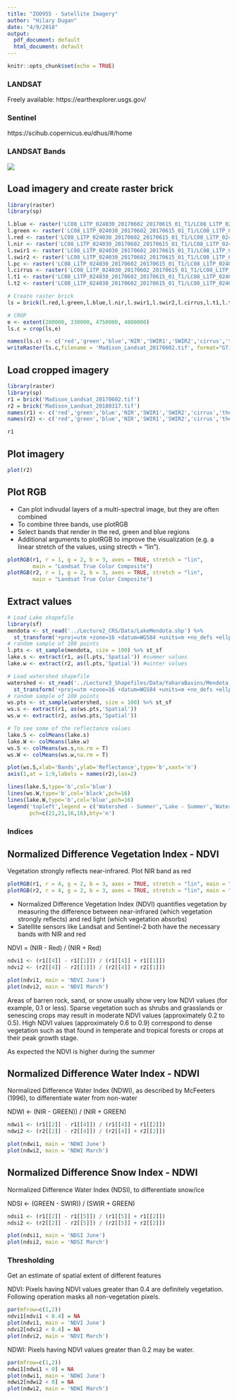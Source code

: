 ```yaml
---
title: "ZOO955 - Satellite Imagery"
author: "Hilary Dugan"
date: "4/9/2018"
output:
  pdf_document: default
  html_document: default
---
```


```r
knitr::opts_chunk$set(echo = TRUE)
```

### LANDSAT 
Freely available: https://earthexplorer.usgs.gov/

### Sentinel
https://scihub.copernicus.eu/dhus/#/home


### LANDSAT Bands
![](Figures/Landsat.png)

## Load imagery and create raster brick 
``` r
library(raster)
library(sp)

l.blue <- raster('LC08_L1TP_024030_20170602_20170615_01_T1/LC08_L1TP_024030_20170602_20170615_01_T1_B2.TIF')
l.green <- raster('LC08_L1TP_024030_20170602_20170615_01_T1/LC08_L1TP_024030_20170602_20170615_01_T1_B3.TIF')
l.red <- raster('LC08_L1TP_024030_20170602_20170615_01_T1/LC08_L1TP_024030_20170602_20170615_01_T1_B4.TIF')
l.nir <- raster('LC08_L1TP_024030_20170602_20170615_01_T1/LC08_L1TP_024030_20170602_20170615_01_T1_B5.TIF')
l.swir1 <- raster('LC08_L1TP_024030_20170602_20170615_01_T1/LC08_L1TP_024030_20170602_20170615_01_T1_B6.TIF')
l.swir2 <- raster('LC08_L1TP_024030_20170602_20170615_01_T1/LC08_L1TP_024030_20170602_20170615_01_T1_B7.TIF')
l.pc <- raster('LC08_L1TP_024030_20170602_20170615_01_T1/LC08_L1TP_024030_20170602_20170615_01_T1_B8.TIF')
l.cirrus <- raster('LC08_L1TP_024030_20170602_20170615_01_T1/LC08_L1TP_024030_20170602_20170615_01_T1_B9.TIF')
l.t1 <- raster('LC08_L1TP_024030_20170602_20170615_01_T1/LC08_L1TP_024030_20170602_20170615_01_T1_B10.TIF')
l.t2 <- raster('LC08_L1TP_024030_20170602_20170615_01_T1/LC08_L1TP_024030_20170602_20170615_01_T1_B11.TIF')

# Create raster brick
ls = brick(l.red,l.green,l.blue,l.nir,l.swir1,l.swir2,l.cirrus,l.t1,l.t2)

# CROP
e <- extent(280000, 330000, 4750000, 4800000)
ls.c = crop(ls,e)

names(ls.c) <- c('red','green','blue','NIR','SWIR1','SWIR2','cirrus','thermal1','thermal2')
writeRaster(ls.c,filename = 'Madison_Landsat_20170602.tif', format="GTiff", overwrite=TRUE)
```

## Load cropped imagery 
```r
library(raster)
library(sp)
r1 = brick('Madison_Landsat_20170602.tif')
r2 = brick('Madison_Landsat_20180317.tif')
names(r1) <- c('red','green','blue','NIR','SWIR1','SWIR2','cirrus','thermal1','thermal2')
names(r2) <- c('red','green','blue','NIR','SWIR1','SWIR2','cirrus','thermal1','thermal2')

r1
```

## Plot imagery
```r
plot(r2)
```

## Plot RGB
- Can plot indivudal layers of a multi-spectral image, but they are often combined
- To combine three bands, use plotRGB
- Select bands that render in the red, green and blue regions
- Additional arguments to plotRGB to improve the visualization (e.g. a linear stretch of the values, using strecth = "lin").

```r
plotRGB(r1, r = 1, g = 2, b = 3, axes = TRUE, stretch = "lin",
        main = "Landsat True Color Composite")
plotRGB(r2, r = 1, g = 2, b = 3, axes = TRUE, stretch = "lin",
        main = "Landsat True Color Composite")

```


## Extract values
```r
# Load Lake shapefile
library(sf)
mendota <- st_read('../Lecture2_CRS/Data/LakeMendota.shp') %>%
  st_transform('+proj=utm +zone=16 +datum=WGS84 +units=m +no_defs +ellps=WGS84 +towgs84=0,0,0')
# random sample of 100 points
l.pts <- st_sample(mendota, size = 100) %>% st_sf
lake.s <- extract(r1, as(l.pts,'Spatial')) #summer values
lake.w <- extract(r2, as(l.pts,'Spatial')) #winter values

# Load watershed shapefile
watershed <- st_read('../Lecture3_Shapefiles/Data/YaharaBasins/Mendota_Basin.shp') %>%
  st_transform('+proj=utm +zone=16 +datum=WGS84 +units=m +no_defs +ellps=WGS84 +towgs84=0,0,0')
# random sample of 100 points
ws.pts <- st_sample(watershed, size = 100) %>% st_sf
ws.s <- extract(r1, as(ws.pts,'Spatial'))
ws.w <- extract(r2, as(ws.pts,'Spatial'))

# To see some of the reflectance values
lake.S <- colMeans(lake.s)
lake.W <- colMeans(lake.w)
ws.S <- colMeans(ws.s,na.rm = T)
ws.W <- colMeans(ws.w,na.rm = T)

plot(ws.S,xlab='Bands',ylab='Reflectance',type='b',xaxt='n')
axis(1,at = 1:9,labels = names(r2),las=2)

lines(lake.S,type='b',col='blue')
lines(ws.W,type='b',col='black',pch=16)
lines(lake.W,type='b',col='blue',pch=16)
legend('topleft',legend = c('Watershed - Summer','Lake - Summer','Watershed - Winter','Lake - Winter'),col = c('black','blue','black','blue'),
       pch=c(21,21,16,16),bty='n')
```

### Indices

## Normalized Difference Vegetation Index - NDVI 
Vegetation strongly reflects near-infrared. Plot NIR band as red

```r
plotRGB(r1, r = 4, g = 2, b = 3, axes = TRUE, stretch = "lin", main = "NIR Color Composite")
plotRGB(r2, r = 4, g = 2, b = 3, axes = TRUE, stretch = "lin", main = "NIR Color Composite")
```

- Normalized Difference Vegetation Index (NDVI) quantifies vegetation by measuring the difference between near-infrared (which vegetation strongly reflects) and red light (which vegetation absorbs)
- Satellite sensors like Landsat and Sentinel-2 both have the necessary bands with NIR and red

NDVI = (NIR - Red) / (NIR + Red)

```r
ndvi1 <- (r1[[4]] - r1[[1]]) / (r1[[4]] + r1[[1]])
ndvi2 <- (r2[[4]] - r2[[1]]) / (r2[[4]] + r2[[1]])

plot(ndvi1, main = 'NDVI June')
plot(ndvi2, main = 'NDVI March')
```
Areas of barren rock, sand, or snow usually show very low NDVI values (for example, 0.1 or less). Sparse vegetation such as shrubs and grasslands or senescing crops may result in moderate NDVI values (approximately 0.2 to 0.5). High NDVI values (approximately 0.6 to 0.9) correspond to dense vegetation such as that found in temperate and tropical forests or crops at their peak growth stage. 

As expected the NDVI is higher during the summer

## Normalized Difference Water Index - NDWI 
Normalized Difference Water Index (NDWI), as described by McFeeters (1996), to differentiate water from non-water

NDWI <- (NIR - GREEN)) / (NIR + GREEN)
```r
ndwi1 <- (r1[[2]] - r1[[4]]) / (r1[[4]] + r1[[2]])
ndwi2 <- (r2[[2]] - r2[[4]]) / (r2[[4]] + r2[[2]])

plot(ndwi1, main = 'NDWI June')
plot(ndwi2, main = 'NDWI March')
```

## Normalized Difference Snow Index - NDWI 
Normalized Difference Water Index (NDSI), to differentiate snow/ice

NDSI <- (GREEN - SWIR)) / (SWIR + GREEN)
```r
ndsi1 <- (r1[[2]] - r1[[5]]) / (r1[[5]] + r1[[2]])
ndsi2 <- (r2[[2]] - r2[[5]]) / (r2[[5]] + r2[[2]])

plot(ndsi1, main = 'NDSI June')
plot(ndsi2, main = 'NDSI March')
```

### Thresholding
Get an estimate of spatial extent of different features

NDVI: Pixels having NDVI values greater than 0.4 are definitely vegetation. Following operation masks all non-vegetation pixels.
```r
par(mfrow=c(1,2))
ndvi1[ndvi1 < 0.4] = NA
plot(ndvi1, main = 'NDVI June')
ndvi2[ndvi2 < 0.4] = NA
plot(ndvi2, main = 'NDVI March')
```

NDWI: Pixels having NDVI values greater than 0.2 may be water. 
```r
par(mfrow=c(1,2))
ndwi1[ndwi1 < 0] = NA
plot(ndwi1, main = 'NDWI June')
ndwi2[ndwi2 < 0] = NA
plot(ndwi2, main = 'NDWI March')
```